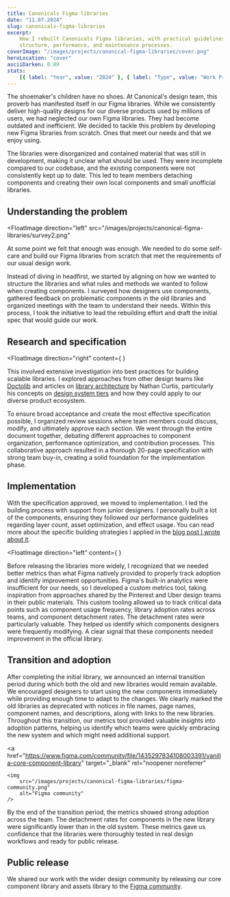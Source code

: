 ```yaml
---
title: Canonicals Figma libraries
date: "11.07.2024"
slug: canonicals-figma-libraries
excerpt:
    How I rebuilt Canonicals Figma libraries, with practical guidelines on
    structure, performance, and maintenance processes.
coverImage: "/images/projects/canonical-figma-libraries/cover.png"
heroLocation: "cover"
asciiDarken: 0.89
stats:
    [{ label: "Year", value: "2024" }, { label: "Type", value: "Work Project" }]
---
```


The shoemaker's children have no shoes. At Canonical's design team, this proverb
has manifested itself in our Figma libraries. While we consistently deliver
high-quality designs for our diverse products used by millions of users, we had
neglected our own Figma libraries. They had become outdated and inefficient. We
decided to tackle this problem by developing new Figma libraries from scratch.
Ones that meet our needs and that we enjoy using.

The libraries were disorganized and contained material that was still in
development, making it unclear what should be used. They were incomplete
compared to our codebase, and the existing components were not consistently kept
up to date. This led to team members detaching components and creating their own
local components and small unofficial libraries.

## Understanding the problem

<FloatImage
    direction="left"
    src="/images/projects/canonical-figma-libraries/survey2.png"
>
At some point we felt that
enough was enough. We needed to do some self-care and build our Figma libraries
from scratch that met the requirements of our usual design work.

Instead of diving in headfirst, we started by aligning on how we wanted to
structure the libraries and what rules and methods we wanted to follow when
creating components. I surveyed how designers use components, gathered feedback
on problematic components in the old libraries and organized meetings with the
team to understand their needs. Within this process, I took the initiative to
lead the rebuilding effort and draft the initial spec that would guide our work.

</FloatImage>

## Research and specification

<FloatImage
    direction="right"
    content={
        <DocumentSkeleton
            title="Library architecture specification"
            lines={20}
            className="max-w-sm"
        />
    }
>

This involved extensive investigation into best practices for building scalable
libraries. I explored approaches from other design teams like
[Doctolib](https://medium.com/doctolib/how-we-organise-our-design-system-libraries-to-help-doctolib-designers-use-more-than-70-000-c15237c81f6c)
and articles on
[library architecture](https://medium.com/eightshapes-llc/figma-shared-libraries-d2dfbf9d1b8d)
by Nathan Curtis, particularly his concepts on
[design system tiers](https://medium.com/eightshapes-llc/design-system-tiers-2c827b67eae1)
and how they could apply to our diverse product ecosystem.

To ensure broad acceptance and create the most effective specification possible,
I organized review sessions where team members could discuss, modify, and
ultimately approve each section. We went through the entire document together,
debating different approaches to component organization, performance
optimization, and contribution processes. This collaborative approach resulted
in a thorough 20-page specification with strong team buy-in, creating a solid
foundation for the implementation phase.

</FloatImage>

## Implementation

With the specification approved, we moved to implementation. I led the building
process with support from junior designers. I personally built a lot of the
components, ensuring they followed our performance guidelines regarding layer
count, asset optimization, and effect usage. You can read more about the
specific building strategies I applied in the
[blog post I wrote about it](/blog/figma-libraries).

<FloatImage
    direction="left"
    content={
        <MetricsMockup className="max-w-md" />
    }
>

Before releasing the libraries more widely, I recognized that we needed better
metrics than what Figma natively provided to properly track adoption and
identify improvement opportunities. Figma's built-in analytics were insufficient
for our needs, so I developed a custom metrics tool, taking inspiration from
approaches shared by the Pinterest and Uber design teams in their public
materials. This custom tooling allowed us to track critical data points such as
component usage frequency, library adoption rates across teams, and component
detachment rates. The detachment rates were particularly valuable. They helped
us identify which components designers were frequently modifying. A clear signal
that these components needed improvement in the official library.

</FloatImage>

## Transition and adoption

After completing the initial library, we announced an internal transition period
during which both the old and new libraries would remain available. We
encouraged designers to start using the new components immediately while
providing enough time to adapt to the changes. We clearly marked the old
libraries as deprecated with notices in file names, page names, component names,
and descriptions, along with links to the new libraries. Throughout this
transition, our metrics tool provided valuable insights into adoption patterns,
helping us identify which teams were quickly embracing the new system and which
might need additional support.

<a
    href="https://www.figma.com/community/file/1435297834108003391/vanilla-core-component-library"
    target="_blank"
    rel="noopener noreferrer"
>
    <img
        src="/images/projects/canonical-figma-libraries/figma-community.png"
        alt="Figma community"
    />
</a>

By the end of the transition period, the metrics showed strong adoption across
the team. The detachment rates for components in the new library were
significantly lower than in the old system. These metrics gave us confidence
that the libraries were thoroughly tested in real design workflows and ready for
public release.

## Public release

We shared our work with the wider design community by releasing our core
component library and assets library to the
[Figma community](https://www.figma.com/community/file/1435297834108003391/vanilla-core-component-library).
